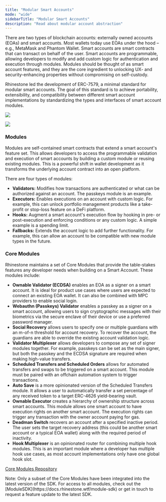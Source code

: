 ```yaml
---
title: "Modular Smart Accounts"
mode: "wide"
sidebarTitle: "Modular Smart Accounts"
description: "Read about modular account abstraction"
---
```


There are two types of blockchain accounts: externally owned accounts (EOAs) and smart accounts. Most wallets today use EOAs under the hood – e.g., MetaMask and Phantom Wallet. Smart accounts are smart contracts that can transact on behalf of the user. Smart accounts are programmable, allowing developers to modify and add custom logic for authentication and execution through modules. Modules should be thought of as smart account features, and they are the core ingredient to unlocking UX- and security-enhancing properties without compromising on self-custody.

Rhinestone led the development of ERC-7579, a minimal standard for modular smart accounts. The goal of this standard is to achieve portability, extensibility, and compatibility between different smart account implementations by standardizing the types and interfaces of smart account modules.

<img
  className="block dark:hidden"
  src="/images/modular_accounts_light.png"
/>

<img
  className="hidden dark:block"
  src="/images/modular_accounts_dark.png"
/>

### Modules

Modules are self-contained smart contracts that extend a smart account's feature set. This allows developers to access the programmable validation and execution of smart accounts by building a custom module or reusing existing modules. This is a powerful shift in wallet development as it transforms the underlying account contract into an open platform. 

There are four types of modules:

- **Validators:** Modifies how transactions are authenticated or what can be authorized against an account. The passkeys module is an example.
- **Executors:** Enables executions on an account with custom logic. For example, this can unlock portfolio management products like a take-profit or stop-loss feature on a DeFi platform. 
- **Hooks:** Augment a smart account's execution flow by hooking in pre- or post-execution and enforcing conditions or any custom logic. A simple example is a spending limit.
- **Fallbacks:** Extends the account logic to add further functionality. For example, this can allow an account to be compatible with new module types in the future.

### Core Modules

Rhinestone maintains a set of Core Modules that provide the table-stakes features any developer needs when building on a Smart Account. These modules include:

- **Ownable Validator (ECDSA)** enables an EOA as a signer on a smart account. It is ideal for product use cases where users are expected to connect an existing EOA wallet. It can also be combined with MPC providers to enable social login.
- **Webauthn (Passkeys) Validator** enables a passkey as a signer on a smart account, allowing users to sign cryptographic messages with their biometrics via the secure enclave of their device or use a preferred password manager.
- **Social Recovery** allows users to specify one or multiple guardians with an m-of-n threshold for account recovery. To recover the account, the guardians are able to override the existing account validation logic.
- **Validator Multiplexer** allows developers to compose any set of signer modules together. For example, passkeys can be set as the main signer, but both the passkey and the ECDSA signature are required when making high-value transfers.
- **Scheduled Transfers and Scheduled Orders** allows for automated transfers and swaps to be triggered on a smart account. This module must be paired with an offchain automation system to trigger transactions.
- **Auto Save** is a more opinionated version of the Scheduled Transfers module. It allows a user to automatically transfer a set percentage of any received token to a target ERC-4626 yield-bearing vault.
- **Ownable Executor** creates a hierarchy of ownership structure across smart accounts. This module allows one smart account to have execution rights on another smart account. The execution rights can trigger any transaction with the owner account paying for gas.
- **Deadman Switch** recovers an account after a specified inactive period. The user sets the target recovery address (this could be another smart account or a typical EOA wallet) along with the required period of inactivity.
- **Hook Multiplexer** is an opinionated router for combining multiple hook modules. This is an important module where a developer has multiple hook use cases, as most account implementations only have one global hook slot.

[Core Modules Repository](../../sdk/core-setup/core-modules)

<Info>
  Note: Only a subset of the Core Modules have been integrated into the latest version of the SDK. For access to all modules, check out the [ModuleSDK](https://docs.rhinestone.wtf/module-sdk) or get in touch to request a feature update to the latest SDK.
</Info>
